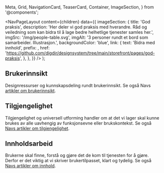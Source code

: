   Meta,
  Grid,
  NavigationCard,
  TeaserCard,
  Container,
  ImageSection,
} from '@components';

  <NavPageLayout
    content={children}
    data={{
      imageSection: {
        title: 'God praksis',
        description:
          'Her deler vi god praksis med hverandre. Råd og veiledning som kan bidra til å lage bedre helhetlige tjenester samles her.',
        imgSrc: '/img/people-table.svg',
        imgAlt: '3 personer rundt et bord som samarbeider. Illustrasjon.',
        backgroundColor: 'blue',
        link: {
          text: 'Bidra med innhold',
          prefix: <BranchingIcon fontSize={26} />,
          href: 'https://github.com/digdir/designsystem/tree/main/storefront/pages/god-praksis',
        },
      },
    }}
  />
);

<Meta
  title='God Praksis'
  description='Råd og veiledning som kan bidra til å lage bedre helhetlige tjenester samles her.'
/>

## Brukerinnsikt

Designressurser og kunnskapsdeling rundt brukerinnsikt. Se også Navs [artikler om brukerinnsikt](https://aksel.nav.no/god-praksis/brukerinnsikt).

<Grid>
  <TeaserCard
    title='Felles innsiktsbase'
    description='Innsikt er gull verdt. Derfor ønsker vi å tilrettelegge for at alle skal kunne dele innsikt i en felles innsiktsbase. '
    href='god-praksis/brukerinnsikt/felles-innsiktsbase'
    author='Digdir'
    date='5. mai 2023'
  />
</Grid>

## Tilgjengelighet

Tilgjengelighet og universell utforming handler om at det vi lager skal kunne brukes av alle uavhengig av funksjonsevne eller brukskontekst. Se også [Navs artikler om tilgjengelighet](https://aksel.nav.no/god-praksis/universell-utforming).

<Grid>
  <TeaserCard
    title='Forstå synsnedsettelse'
    description='Mellom 7 og 10% av befolkningen lever med en synshemming. Hvilke behov har disse menneskene?'
    href='god-praksis/tilgjengelighet/forsta-synsnedsettelse'
    author='Brønnøysundregistrene'
    date='15. mai 2023'
  />
</Grid>

## Innholdsarbeid

Brukerne skal finne, forstå og gjøre det de kom til tjenesten for å gjøre. Derfor er det viktig at vi skriver brukertilpasset, klart og tydelig. Se også [Navs artikler om innhold](https://aksel.nav.no/god-praksis/innholdsarbeid).

<Grid>
  <TeaserCard
    title='Skriveråd'
    description='Skriveråd og prinsipper som bidrar til et godt, brukervennlig og helhetlig språk.'
    href='god-praksis/innholdsarbeid/skriverad'
    author='Digdir'
    date='12. mai 2023'
  />
  <TeaserCard
    title='Skumlesing'
    description='Slik skriver du tekster som er lette å skumlese.'
    href='god-praksis/innholdsarbeid/skumlesing'
    author='Digdir'
    date='26. april 2023'
  />
</Grid>
